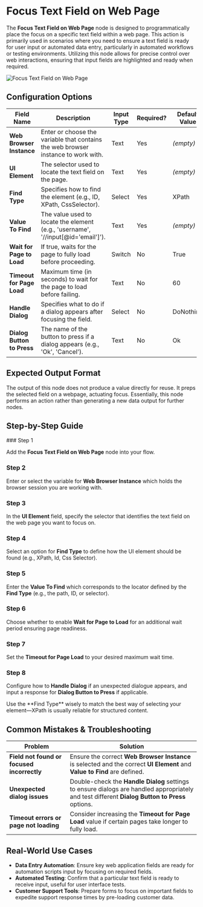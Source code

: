 
# Focus Text Field on Web Page

The **Focus Text Field on Web Page** node is designed to programmatically place the focus on a specific text field within a web page. This action is primarily used in scenarios where you need to ensure a text field is ready for user input or automated data entry, particularly in automated workflows or testing environments. Utilizing this node allows for precise control over web interactions, ensuring that input fields are highlighted and ready when required.

 ![Focus Text Field on Web Page](./focus-text-field-on-web-page.png) 

## Configuration Options

| Field Name                 | Description                                                                       | Input Type | Required? | Default Value |
| -------------------------- | --------------------------------------------------------------------------------- | ---------- | --------- | ------------- |
| **Web Browser Instance**   | Enter or choose the variable that contains the web browser instance to work with. | Text       | Yes       | _(empty)_     |
| **UI Element**             | The selector used to locate the text field on the page.                           | Text       | Yes       | _(empty)_     |
| **Find Type**              | Specifies how to find the element (e.g., ID, XPath, CssSelector).                 | Select     | Yes       | XPath         |
| **Value To Find**          | The value used to locate the element (e.g., 'username', '//input[@id='email']').  | Text       | Yes       | _(empty)_     |
| **Wait for Page to Load**  | If true, waits for the page to fully load before proceeding.                      | Switch     | No        | True          |
| **Timeout for Page Load**  | Maximum time (in seconds) to wait for the page to load before failing.            | Text       | No        | 60            |
| **Handle Dialog**          | Specifies what to do if a dialog appears after focusing the field.                | Select     | No        | DoNothing     |
| **Dialog Button to Press** | The name of the button to press if a dialog appears (e.g., 'Ok', 'Cancel').       | Text       | No        | Ok            |

## Expected Output Format

The output of this node does not produce a value directly for reuse. It preps the selected field on a webpage, actuating focus. Essentially, this node performs an action rather than generating a new data output for further nodes.

## Step-by-Step Guide

<Steps>
### Step 1

Add the **Focus Text Field on Web Page** node into your flow.

### Step 2

Enter or select the variable for **Web Browser Instance** which holds the browser session you are working with.

### Step 3

In the **UI Element** field, specify the selector that identifies the text field on the web page you want to focus on.

### Step 4

Select an option for **Find Type** to define how the UI element should be found (e.g., XPath, Id, Css Selector).

### Step 5

Enter the **Value To Find** which corresponds to the locator defined by the **Find Type** (e.g., the path, ID, or selector).

### Step 6

Choose whether to enable **Wait for Page to Load** for an additional wait period ensuring page readiness.

### Step 7

Set the **Timeout for Page Load** to your desired maximum wait time.

### Step 8

Configure how to **Handle Dialog** if an unexpected dialogue appears, and input a response for **Dialog Button to Press** if applicable.

</Steps>

<Callout type="info" title="Tip">
  Use the **Find Type** wisely to match the best way of selecting your
  element—XPath is usually reliable for structured content.
</Callout>

## Common Mistakes & Troubleshooting

| Problem                                    | Solution                                                                                                                                       |
| ------------------------------------------ | ---------------------------------------------------------------------------------------------------------------------------------------------- |
| **Field not found or focused incorrectly** | Ensure the correct **Web Browser Instance** is selected and the correct **UI Element** and **Value to Find** are defined.                      |
| **Unexpected dialog issues**               | Double-check the **Handle Dialog** settings to ensure dialogs are handled appropriately and test different **Dialog Button to Press** options. |
| **Timeout errors or page not loading**     | Consider increasing the **Timeout for Page Load** value if certain pages take longer to fully load.                                            |

## Real-World Use Cases

- **Data Entry Automation**: Ensure key web application fields are ready for automation scripts input by focusing on required fields.
- **Automated Testing**: Confirm that a particular text field is ready to receive input, useful for user interface tests.
- **Customer Support Tools**: Prepare forms to focus on important fields to expedite support response times by pre-loading customer data.
